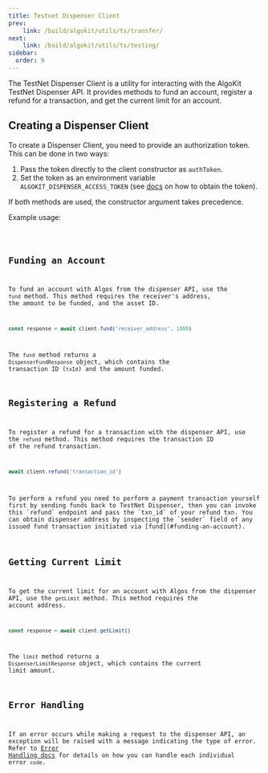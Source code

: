 ```yaml
---
title: Testnet Dispenser Client
prev: 
    link: /build/algokit/utils/ts/transfer/
next:
    link: /build/algokit/utils/ts/testing/
sidebar:
  order: 9
---
```



The TestNet Dispenser Client is a utility for interacting with the AlgoKit TestNet Dispenser API. It provides methods to fund an account, register a refund for a transaction, and get the current limit for an account.

## Creating a Dispenser Client

To create a Dispenser Client, you need to provide an authorization token. This can be done in two ways:

1. Pass the token directly to the client constructor as `authToken`.
2. Set the token as an environment variable `ALGOKIT_DISPENSER_ACCESS_TOKEN` (see [docs](https://github.com/algorandfoundation/algokit/blob/main/docs/testnet_api.md#error-handling) on how to obtain the token).

If both methods are used, the constructor argument takes precedence.

Example usage:

<Code code={dispenserClientExample} lang='ts' frame='none' />

## Funding an Account

To fund an account with Algos from the dispenser API, use the `fund` method. This method requires the receiver's address, the amount to be funded, and the asset ID.

```ts showLineNumbers=false
const response = await client.fund('receiver_address', 1000)
```

The `fund` method returns a `DispenserFundResponse` object, which contains the transaction ID (`txId`) and the amount funded.

## Registering a Refund

To register a refund for a transaction with the dispenser API, use the `refund` method. This method requires the transaction ID of the refund transaction.

```ts showLineNumbers=false
await client.refund('transaction_id')
```
<Aside>
To perform a refund you need to perform a payment transaction yourself first by sending funds back to TestNet Dispenser, then you can invoke this `refund` endpoint and pass the `txn_id` of your refund txn. You can obtain dispenser address by inspecting the `sender` field of any issued fund transaction initiated via [fund](#funding-an-account).
</Aside>

## Getting Current Limit

To get the current limit for an account with Algos from the dispenser API, use the `getLimit` method. This method requires the account address.

```ts showLineNumbers=false
const response = await client.getLimit()
```

The `limit` method returns a `DispenserLimitResponse` object, which contains the current limit amount.

## Error Handling

If an error occurs while making a request to the dispenser API, an exception will be raised with a message indicating the type of error. Refer to [Error Handling docs](https://github.com/algorandfoundation/algokit/blob/main/docs/testnet_api.md#error-handling) for details on how you can handle each individual error `code`.